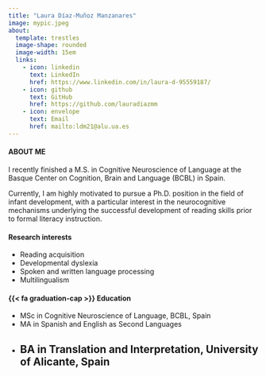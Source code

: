 ```yaml
---
title: "Laura Díaz-Muñoz Manzanares" 
image: mypic.jpeg 
about: 
  template: trestles 
  image-shape: rounded
  image-width: 15em
  links:
    - icon: linkedin 
      text: LinkedIn
      href: https://www.linkedin.com/in/laura-d-95559187/
    - icon: github
      text: GitHub
      href: https://github.com/lauradiazmm
    - icon: envelope
      text: Email
      href: mailto:ldm21@alu.ua.es
---
```

#### ABOUT ME

I recently finished a M.S. in Cognitive Neuroscience of Language at the <a href="https://www.bcbl.eu/en" style="text-decoration:none;">Basque Center on Cognition, Brain and Language (BCBL)</a> in Spain. 

Currently, I am highly motivated to pursue a Ph.D. position in the field of infant development, with a particular interest in the neurocognitive mechanisms underlying the successful development of reading skills prior to formal literacy instruction.

#### Research interests

-   Reading acquisition
-   Developmental dyslexia
-   Spoken and written language processing
-   Multilingualism

#### {{< fa graduation-cap >}} Education

-   MSc in Cognitive Neuroscience of Language, BCBL, Spain
-   MA in Spanish and English as Second Languages
-   BA in Translation and Interpretation, University of Alicante, Spain
---

